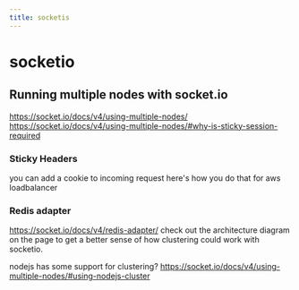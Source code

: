 ```yaml
---
title: socketis
---
```


# socketio

## Running multiple nodes with socket.io

https://socket.io/docs/v4/using-multiple-nodes/
https://socket.io/docs/v4/using-multiple-nodes/#why-is-sticky-session-required

### Sticky Headers

you can add a cookie to incoming request
here's how you do that for aws loadbalancer

### Redis adapter

https://socket.io/docs/v4/redis-adapter/
check out the architecture diagram on the page to get a better sense of how clustering could work with socketio.

nodejs has some support for clustering?
https://socket.io/docs/v4/using-multiple-nodes/#using-nodejs-cluster

